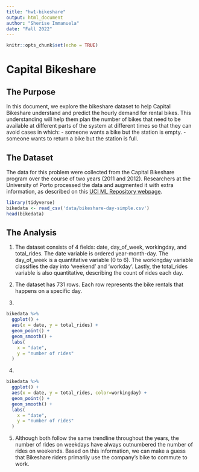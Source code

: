 ```yaml
---
title: "hw1-bikeshare"
output: html_document
author: "Sherise Immanuela"
date: "Fall 2022"
---
```


```r
knitr::opts_chunk$set(echo = TRUE)
```

# Capital Bikeshare

## The Purpose

In this document, we explore the bikeshare dataset to help Capital Bikeshare understand and predict the hourly demand for rental bikes. This understanding will help them plan the number of bikes that need to be available at different parts of the system at different times so that they can avoid cases in which: - someone wants a bike but the station is empty. - someone wants to return a bike but the station is full.

## The Dataset

The data for this problem were collected from the Capital Bikeshare program over the course of two years (2011 and 2012). Researchers at the University of Porto processed the data and augmented it with extra information, as described on this [UCI ML Repository webpage](https://archive.ics.uci.edu/ml/datasets/bike+sharing+dataset).

```r
library(tidyverse)
bikedata <- read_csv('data/bikeshare-day-simple.csv')
head(bikedata)
```

## The Analysis
1. The dataset consists of 4 fields: date, day_of_week, workingday, and total_rides. The date variable is ordered year-month-day. The day_of_week is a quantitative variable (0 to 6). The workingday variable classifies the day into 'weekend' and 'workday'. Lastly, the total_rides variable is also quantitative, describing the count of rides each day.

2. The dataset has 731 rows. Each row represents the bike rentals that happens on a specific day. 

3. 
```r
bikedata %>%
  ggplot() +
  aes(x = date, y = total_rides) +
  geom_point() +
  geom_smooth() +
  labs(
    x = "date", 
    y = "number of rides"
  )
```

4.
```r
bikedata %>%
  ggplot() +
  aes(x = date, y = total_rides, color=workingday) +
  geom_point() +
  geom_smooth() +
  labs(
    x = "date", 
    y = "number of rides"
  )
```

5. Although both follow the same trendline throughout the years, the number of rides on weekdays have always outnumbered the number of rides on weekends. Based on this information, we can make a guess that Bikeshare riders primarily use the company's bike to commute to work. 

